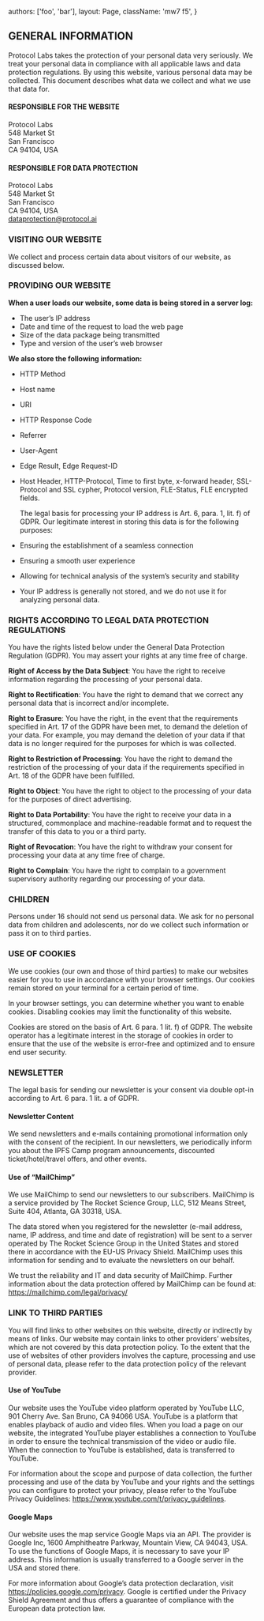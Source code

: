 


  authors: ['foo', 'bar'],
  layout: Page,
  className: 'mw7 f5',
}

## GENERAL INFORMATION

Protocol Labs takes the protection of your personal data very seriously. We treat your personal data in compliance with all applicable laws and data protection regulations. By using this website, various personal data may be collected. This document describes what data we collect and what we use that data for.

#### RESPONSIBLE FOR THE WEBSITE

Protocol Labs<br/>
548 Market St<br/>
San Francisco<br/>
CA 94104, USA<br/>

#### RESPONSIBLE FOR DATA PROTECTION

Protocol Labs<br/>
548 Market St<br/>
San Francisco<br/>
CA 94104, USA<br/>
[dataprotection@protocol.ai](mailto:dataprotection@protocol.ai)

### VISITING OUR WEBSITE

We collect and process certain data about visitors of our website, as discussed below.

### PROVIDING OUR WEBSITE

**When a user loads our website, some data is being stored in a server log:**

- The user’s IP address
- Date and time of the request to load the web page
- Size of the data package being transmitted
- Type and version of the user’s web browser

**We also store the following information:**

- HTTP Method
- Host name
- URI
- HTTP Response Code
- Referrer
- User-Agent
- Edge Result, Edge Request-ID
- Host Header, HTTP-Protocol, Time to first byte, x-forward header, SSL-Protocol and SSL cypher, Protocol version, FLE-Status, FLE encrypted fields.

  The legal basis for processing your IP address is Art. 6, para. 1, lit. f) of GDPR. Our legitimate interest in storing this data is for the following purposes:

- Ensuring the establishment of a seamless connection
- Ensuring a smooth user experience
- Allowing for technical analysis of the system’s security and stability
- Your IP address is generally not stored, and we do not use it for analyzing personal data.

### RIGHTS ACCORDING TO LEGAL DATA PROTECTION REGULATIONS

You have the rights listed below under the General Data Protection Regulation (GDPR). You may assert your rights at any time free of charge.

**Right of Access by the Data Subject**: You have the right to receive information regarding the processing of your personal data.

**Right to Rectification**: You have the right to demand that we correct any personal data that
is incorrect and/or incomplete.

**Right to Erasure**: You have the right, in the event that the requirements specified in Art. 17 of the GDPR have been met, to demand the deletion of your data. For example, you may demand the deletion of your data if that data is no longer required for the purposes for which is was collected.

**Right to Restriction of Processing**: You have the right to demand the restriction of the processing of your data if the requirements specified in Art. 18 of the GDPR have been fulfilled.

**Right to Object**: You have the right to object to the processing of your data for the purposes of direct advertising.

**Right to Data Portability**: You have the right to receive your data in a structured, commonplace and machine-readable format and to request the transfer of this data to you or a third party.

**Right of Revocation**: You have the right to withdraw your consent for processing your data at any time free of charge.

**Right to Complain**: You have the right to complain to a government supervisory authority regarding our processing of your data.

### CHILDREN

Persons under 16 should not send us personal data. We ask for no personal data from children and adolescents, nor do we collect such information or pass it on to third parties.

### USE OF COOKIES

We use cookies (our own and those of third parties) to make our websites easier for you to use in accordance with your browser settings. Our cookies remain stored on your terminal for a certain period of time.

In your browser settings, you can determine whether you want to enable cookies. Disabling cookies may limit the functionality of this website.

Cookies are stored on the basis of Art. 6 para. 1 lit. f) of GDPR. The website operator has a legitimate interest in the storage of cookies in order to ensure that the use of the website is error-free and optimized and to ensure end user security.

### NEWSLETTER

The legal basis for sending our newsletter is your consent via double opt-in according to Art. 6 para. 1 lit. a of GDPR.

#### Newsletter Content

We send newsletters and e-mails containing promotional information only with the consent of the recipient. In our newsletters, we periodically inform you about the IPFS Camp program announcements, discounted ticket/hotel/travel offers, and other events.

#### Use of “MailChimp”

We use MailChimp to send our newsletters to our subscribers. MailChimp is a service provided by The Rocket Science Group, LLC, 512 Means Street, Suite 404, Atlanta, GA 30318, USA.

The data stored when you registered for the newsletter (e-mail address, name, IP address, and time and date of registration) will be sent to a server operated by The Rocket Science Group in the United States and stored there in accordance with the EU-US Privacy Shield. MailChimp uses this information for sending and to evaluate the newsletters on our behalf.

We trust the reliability and IT and data security of MailChimp.
Further information about the data protection offered by MailChimp can be found at:
https://mailchimp.com/legal/privacy/

### LINK TO THIRD PARTIES

You will find links to other websites on this website, directly or indirectly by means of links. Our website may contain links to other providers’ websites, which are not covered by this data protection policy. To the extent that the use of websites of other providers involves the capture, processing and use of personal data, please refer to the data protection policy of the relevant provider.

#### Use of YouTube

Our website uses the YouTube video platform operated by YouTube LLC, 901 Cherry Ave. San Bruno, CA 94066 USA. YouTube is a platform that enables playback of audio and video files. When you load a page on our website, the integrated YouTube player establishes a connection to YouTube in order to ensure the technical transmission of the video or audio file. When the connection to YouTube is established, data is transferred to YouTube.

For information about the scope and purpose of data collection, the further processing and use of the data by YouTube and your rights and the settings you can configure to protect your privacy, please refer to the YouTube Privacy Guidelines: https://www.youtube.com/t/privacy_guidelines.

#### Google Maps

Our website uses the map service Google Maps via an API. The provider is Google Inc, 1600 Amphitheatre Parkway, Mountain View, CA 94043, USA. To use the functions of Google Maps, it is necessary to save your IP address. This information is usually transferred to a Google server in the USA and stored there.

For more information about Google’s data protection declaration, visit https://policies.google.com/privacy.
Google is certified under the Privacy Shield Agreement and thus offers a guarantee of compliance with the European data protection law.
